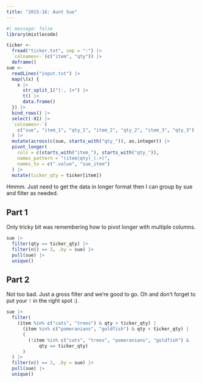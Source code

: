 ```yaml
---
title: "2015-16: Aunt Sue"
---
```


```r
#| message: false
library(mistlecode)

ticker <- 
  fread("ticker.txt", sep = ":") |>
  `colnames<-`(c("item", "qty")) |>
  deframe()
sue <-
  readLines("input.txt") |>
  map(\(x) {
    x |>
      str_split_1("[:, ]+") |>
      t() |>
      data.frame()
  }) |>
  bind_rows() |>
  select(-X1) |>
  `colnames<-`(
    c("sue", "item_1", "qty_1", "item_2", "qty_2", "item_3", "qty_3")
  ) |>
  mutate(across(c(sue, starts_with("qty_")), as.integer)) |>
  pivot_longer(
    cols = c(starts_with("item_"), starts_with("qty_")), 
    names_pattern = "(item|qty)_(.+)",
    names_to = c(".value", "sue_item")
  ) |>
  mutate(ticker_qty = ticker[item])
```

Hmmm. Just need to get the data in longer format then I can group by sue and filter as needed.

## Part 1

Only tricky bit was remembering how to pivot longer with multiple columns.

```r
sue |>
  filter(qty == ticker_qty) |>
  filter(n() == 3, .by = sue) |>
  pull(sue) |>
  unique()
```

## Part 2

Not too bad. Just a gross filter and we're good to go. Oh and don't forget to put your `!` in the right spot :).

```r
sue |>
  filter(
    (item %in% c("cats", "trees") & qty > ticker_qty) |
      (item %in% c("pomeranians", "goldfish") & qty < ticker_qty) |
      (
        (!item %in% c("cats", "trees", "pomeranians", "goldfish") & 
            qty == ticker_qty)
      )
  ) |>
  filter(n() == 3, .by = sue) |>
  pull(sue) |>
  unique()
```

